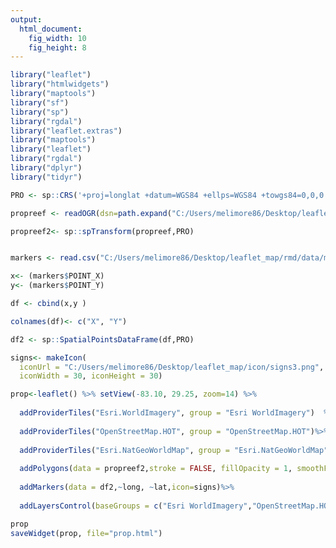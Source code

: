 ```yaml
---
output:
  html_document:
    fig_width: 10
    fig_height: 8
---
```

  
```r
library("leaflet")
library("htmlwidgets")
library("maptools")
library("sf")
library("sp")
library("rgdal")
library("leaflet.extras")
library("maptools")
library("leaflet")
library("rgdal")
library("dplyr")
library("tidyr")
```

```r
 
PRO <- sp::CRS('+proj=longlat +datum=WGS84 +ellps=WGS84 +towgs84=0,0,0')

propreef <- readOGR(dsn=path.expand("C:/Users/melimore86/Desktop/leaflet_map/shapefile/lc_project.gdb"), layer = "lc_reef_elements")

propreef2<- sp::spTransform(propreef,PRO)


markers <- read.csv("C:/Users/melimore86/Desktop/leaflet_map/rmd/data/makers.csv", header= TRUE)

x<- (markers$POINT_X)
y<- (markers$POINT_Y)

df <- cbind(x,y )

colnames(df)<- c("X", "Y")

df2 <- sp::SpatialPointsDataFrame(df,PRO)

signs<- makeIcon(
  iconUrl = "C:/Users/melimore86/Desktop/leaflet_map/icon/signs3.png",
  iconWidth = 30, iconHeight = 30)

```

```r

prop<-leaflet() %>% setView(-83.10, 29.25, zoom=14) %>% 
  
  addProviderTiles("Esri.WorldImagery", group = "Esri WorldImagery")  %>%
  
  addProviderTiles("OpenStreetMap.HOT", group = "OpenStreetMap.HOT")%>% 
  
  addProviderTiles("Esri.NatGeoWorldMap", group = "Esri.NatGeoWorldMap") %>%
  
  addPolygons(data = propreef2,stroke = FALSE, fillOpacity = 1, smoothFactor = 0.5, group= "Proposed Reef", color="white", weight=10, label = paste("Element ID - ", propreef2$element_id), labelOptions = labelOptions(noHide = F, direction= "right"))%>%
  
  addMarkers(data = df2,~long, ~lat,icon=signs)%>%
  
  addLayersControl(baseGroups = c("Esri WorldImagery","OpenStreetMap.HOT","Esri.NatGeoWorldMap"), overlayGroups = c("Proposed Reef", "Markers"), options = layersControlOptions(collapsed = TRUE))
```

```r
prop
saveWidget(prop, file="prop.html")
```



